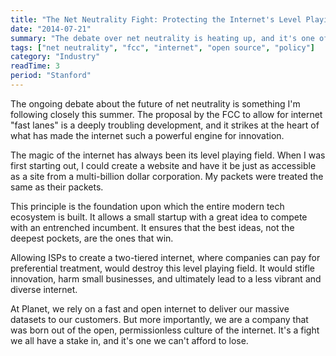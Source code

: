 ```yaml
---
title: "The Net Neutrality Fight: Protecting the Internet's Level Playing Field"
date: "2014-07-21"
summary: "The debate over net neutrality is heating up, and it's one of the most important issues facing our generation. The principle of a level playing field is what allowed the internet to flourish, and we can't afford to lose it."
tags: ["net neutrality", "fcc", "internet", "open source", "policy"]
category: "Industry"
readTime: 3
period: "Stanford"
---
```


The ongoing debate about the future of net neutrality is something I'm following closely this summer. The proposal by the FCC to allow for internet "fast lanes" is a deeply troubling development, and it strikes at the heart of what has made the internet such a powerful engine for innovation.

The magic of the internet has always been its level playing field. When I was first starting out, I could create a website and have it be just as accessible as a site from a multi-billion dollar corporation. My packets were treated the same as their packets.

This principle is the foundation upon which the entire modern tech ecosystem is built. It allows a small startup with a great idea to compete with an entrenched incumbent. It ensures that the best ideas, not the deepest pockets, are the ones that win.

Allowing ISPs to create a two-tiered internet, where companies can pay for preferential treatment, would destroy this level playing field. It would stifle innovation, harm small businesses, and ultimately lead to a less vibrant and diverse internet.

At Planet, we rely on a fast and open internet to deliver our massive datasets to our customers. But more importantly, we are a company that was born out of the open, permissionless culture of the internet. It's a fight we all have a stake in, and it's one we can't afford to lose.
